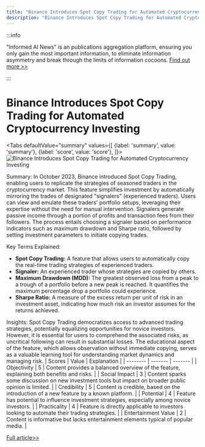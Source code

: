 ```yaml
---
title: "Binance Introduces Spot Copy Trading for Automated Cryptocurrency Investing"
description: "Binance Introduces Spot Copy Trading for Automated Cryptocurrency Investing"
---
```



:::info

"Informed AI News" is an publications aggregation platform, ensuring you only gain the most important information, to eliminate information asymmetry and break through the limits of information cocoons.  [Find out more >>](/docs/guides)

:::

# Binance Introduces Spot Copy Trading for Automated Cryptocurrency Investing


<Tabs
	defaultValue="summary"
	values={[
	{label: 'summary', value: 'summary'},
	{label: 'score', value: 'score'},
]}>
<TabItem value="summary">
<img
  src="https://image.informedainews.com/2024/06/Tec-1r8-1717900425-0.jpg"
  alt="Binance Introduces Spot Copy Trading for Automated Cryptocurrency Investing"
/>



Summary:
In October 2023, Binance introduced Spot Copy Trading, enabling users to replicate the strategies of seasoned traders in the cryptocurrency market. This feature simplifies investment by automatically mirroring the trades of designated "signalers" (experienced traders). Users can view and emulate these traders' portfolio setups, leveraging their expertise without the need for manual intervention. Signalers generate passive income through a portion of profits and transaction fees from their followers. The process entails choosing a signaler based on performance indicators such as maximum drawdown and Sharpe ratio, followed by setting investment parameters to initiate copying trades.

Key Terms Explained:
- **Spot Copy Trading:** A feature that allows users to automatically copy the real-time trading strategies of experienced traders.
- **Signaler:** An experienced trader whose strategies are copied by others.
- **Maximum Drawdown (MDD):** The greatest observed loss from a peak to a trough of a portfolio before a new peak is reached. It quantifies the maximum percentage drop a portfolio could experience.
- **Sharpe Ratio:** A measure of the excess return per unit of risk in an investment asset, indicating how much risk an investor assumes for the returns achieved.

Insights:
Spot Copy Trading democratizes access to advanced trading strategies, potentially equalizing opportunities for novice investors. However, it is essential for users to comprehend the associated risks, as uncritical following can result in substantial losses. The educational aspect of the feature, which allows observation without immediate copying, serves as a valuable learning tool for understanding market dynamics and managing risk.
</TabItem>
<TabItem value="score">
	| Scores     | Value   | Explanation |
	| -------- | ------- | ------- |
	| Objectivity  | 5    | Content provides a balanced overview of the feature, explaining both benefits and risks.    |
	| Social Impact | 3     | Content sparks some discussion on new investment tools but impact on broader public opinion is limited.    |
	| Credibility    | 5    | Content is credible, based on the introduction of a new feature by a known platform.    |
	| Potential    | 4    | Feature has potential to influence investment strategies, especially among novice investors.    |
	| Practicality    | 4    | Feature is directly applicable to investors looking to automate their trading strategies.    |
	| Entertainment Value    | 2    | Content is informative but lacks entertainment elements typical of popular media.    |
</TabItem>
</Tabs>

[Full article>>](https://matters.town/a/j9j0khs33nyq)
